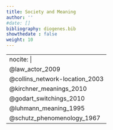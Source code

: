 ```yaml
---
title: Society and Meaning
author: ''
#date: []
bibliography: diogenes.bib
showthedate : false
weight: 10
---
```



---
nocite: | 
  @law_actor_2009
  @collins_network-location_2003
  @kirchner_meanings_2010
  @godart_switchings_2010
  @luhmann_meaning_1995
  @schutz_phenomenology_1967
---

